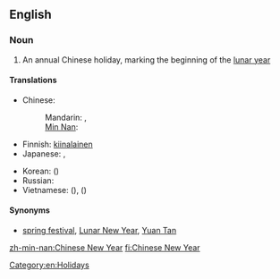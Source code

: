 ==English==
{{wikipedia}}

===Noun===
{{en-noun|sg=[[Chinese]] [[New Year]]}}

# An annual Chinese holiday, marking the beginning of the [[lunar year]]

====Translations====
{{trans-top|a Chinese holiday}}
* Chinese:
*: Mandarin: {{t-|cmn|春節|sc=Hani}},  {{t-|cmn|春节|tr=chūnjié|sc=Hani}}
*: [[Min Nan]]: {{tø|nan|新正|tr=sin-chiaⁿ|sc=Hans}}
* Finnish: [[kiinalainen]] {{t|fi|uusivuosi}}
* Japanese: {{t|ja|旧正月|tr=きゅうしょうがつ, kyūshōgatsu}}, {{t+|ja|春節|tr=しゅんせつ, shunsetsu}}
{{trans-mid}}
* Korean: {{t|ko|춘절|tr=chunjeol}} ({{t+|ko|春節}})
* Russian: {{t|ru|Китайский Новый год|m|tr=Kitájskij Nóvyj god}}
* Vietnamese: {{t|vi|Tết Nguyên Đán|xs=Vietnamese}} ({{t|vi|節元旦|sc=Hani|xs=Vietnamese}}), {{t|vi|Xuân tiết|xs=Vietnamese}} ({{t-|vi|春節|sc=Hani|xs=Vietnamese}})
{{trans-bottom}}

====Synonyms====
* [[spring festival]], [[Lunar New Year]], [[Yuan Tan]]

[[Category:en:Holidays]]

[[zh-min-nan:Chinese New Year]]
[[fi:Chinese New Year]]